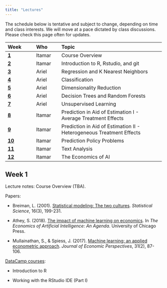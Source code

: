 ```yaml
---
title: "Lectures"
---
```


The schedule below is tentative and subject to change, depending on time and class interests.
We will move at a pace dictated by class discussions. Please check this page often for updates.

| Week                  | Who                | Topic                                                                          |
|:----------------------|:--------------------|:---------------------------------------------------------------------------------|
| [**1**](#week-1)      | Itamar | Course Overview |
| [**2**](#week-2)      | Itamar | Introduction to R, Rstudio, and git |
| [**3**](#week-3)      | Ariel  | Regression and K Nearest Neighbors|
| [**4**](#week-4)      | Ariel  | Classification |
| [**5**](#week-5)      | Ariel  | Dimensionality Reduction |
| [**6**](#week-6)      | Ariel  | Decision Trees and Random Forests| 
| [**7**](#week-7)      | Ariel  | Unsupervised Learning|
| [**8**](#week-8)      | Itamar | Prediction in Aid of Estimation I - Average Treatment Effects |
| [**9**](#week-9)      | Itamar | Prediction in Aid of Estimation II - Heterogeneous Treatment Effects |
| [**10**](#week-10)    | Itamar | Prediction Policy Problems |
| [**11**](#week-11)    | Itamar | Text Analysis |
| [**12**](#week-12)    | Itamar | The Economics of AI|


## Week 1

Lecture notes: Course Overview (TBA).

Papers:  

  - Breiman, L. (2001). [Statistical modeling: The two cultures](https://projecteuclid.org/euclid.ss/1009213726). _Statistical Science_, 16(3), 199-231.

  - Athey, S. (2018). [The impact of machine learning on economics](https://www.nber.org/chapters/c14009.pdf). In _The Economics of Artificial Intelligence: An Agenda_. University of Chicago Press.  
  
  - Mullainathan, S., & Spiess, J. (2017). [Machine learning: an applied econometric approach](https://www.aeaweb.org/articles?id=10.1257/jep.31.2.87). _Journal of Economic Perspectives_, 31(2), 87-106.  


[DataCamp courses](https://www.datacamp.com/enterprise/machine-learning-for-economists):

 - Introduction to R  
 
 - Working with the RStudio IDE (Part I)



